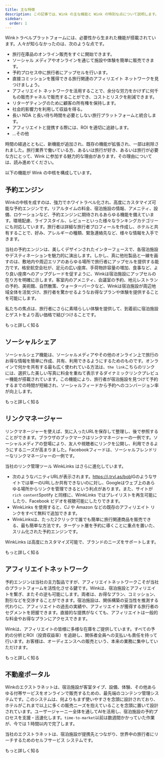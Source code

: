 ```yaml
---
title: 主な特徴
description: この記事では、Wink の主な機能と Wink の特別な点について説明します。
sidebar:
  order: 1
---
```


Winkトラベルプラットフォームには、必要性から生まれた機能が搭載されています。人々が知らなかったのは、次のような点です。

* 旅行在庫品のオンライン販売をすぐに開始できます。
* ソーシャル メディアやオンラインを通じて施設や体験を簡単に販売できます。
* 予約プロセス中に旅行者にアップセルを行います。
* 直接コミッションを獲得できる旅行関連のアフィリエイト ネットワークを見つけましょう。
* アフィリエイト ネットワークを活用することで、余分な労力をかけずに何千もの販売チャネルで販売することができ、コストとリスクを削減できます。
* リターゲティングのために顧客の所有権を保持します。
* 社会的影響力を利用して収益を得る。
* 長い NDA と長い待ち時間を必要としない旅行プラットフォームと統合します。
* アフィリエイトと提携する際には、ROI を適切に追跡します。
* ...その他

時間の経過とともに、新機能が追加され、既存の機能が拡張され、一部は削除されました。旅行業界で働いている方、あるいは旅行が好き、あるいは旅行が必要な方にとって、Wink に参加する魅力的な理由があります。その理由については、読み進めてください。

以下の機能が Wink の中核を構成しています。

## 予約エンジン

Winkの中核を成すのは、強力でホワイトラベル化され、高度にカスタマイズ可能な予約エンジンです。リアルタイムの料金、宿泊施設の情報、アメニティ、設備、ロケーションなど、予約エンジンに期待されるあらゆる機能を備えています。環境配慮、ライフスタイル、レビューといった様々なランキングカテゴリーにも対応しています。旅行者は詳細な旅行者プロフィールを作成し、ホテルと共有することで、好み、アレルギーの種類、緊急連絡先など、様々な情報を入手できます。

当社の予約エンジンは、美しくデザインされたインターフェースで、各宿泊施設やデスティネーションを魅力的に演出します。しかし、真に他社製品と一線を画すのは、敷地内や周辺エリアのあらゆる場所で旅行者にアップセルを提供する能力です。格安航空会社が、足元の広い座席、手荷物許容量の増加、食事など、より良い座席へのアップグレードを促すように、Winkは宿泊施設にアップセルの在り方を明確に示します。客室内のアメニティ、会議室の予約、地元レストランの予約、美術館、自然散策、ウォーターパークなど、Winkは宿泊施設が周辺地域全体を活気づけ、旅行者を驚かせるようなお得なプランや体験を提供することを可能にします。

私たちの焦点は、旅行者にさらに素晴らしい体験を提供して、到着前に宿泊施設とゲストをより高い価格で結びつけることです。

<LinkButton href="/booking-engine/in-a-nutshell">
  もっと詳しく知る
</LinkButton>


## ソーシャルシェア

ソーシャルシェア機能は、ソーシャルメディアやその他のオンライン上で旅行のお得な情報を簡単に作成、共有、利用できるようにするためのものです。オンラインで何かを共有する最も広く使われている方法は、`the link`こちらのリンクには、選択した美しい写真に料金を重ねて表示するダイナミックリンクプレビュー機能が搭載されています。この機能により、旅行者が宿泊施設を見つけて予約するまでの時間が短縮され、ソーシャルフィードから予約へのコンバージョン率が向上します。

<LinkButton href="/studio/shareable-links">
  もっと詳しく知る
</LinkButton>


## リンクマネージャー

リンクマネージャーを使えば、気に入ったURLを保存して整理し、後で参照することができます。ブラウザのブックマークはリンクマネージャーの一例です。ソーシャルメディアの登場により、友人や視聴者にリンクを公開し、利用できるようにするニーズが高まりました。Facebookフィードは、ソーシャルフレンドリーなリンクマネージャーの一例です。

当社のリンク管理ツール WinkLinks はさらに進化しています。

* 次のようなバニティURLが表示されます。<https://i.trvl.as/bob>IGのようなサイトでは単一のURLしか共有できないのに対し、Googleはウェブ上のあらゆる場所からリンクを管理できるという利点があります。また、サイトが`rich content`Spotify と同様に、WinkLinks ではプレイリストを再生可能にしたり、Facebook ビデオを視聴可能にしたりできます。
* WinkLinks を使用すると、CJ や Amazon などの既存のアフィリエイト リンクをすべて無料で追加できます。
* WinkLinksは、たった2クリックで誰でも簡単に旅行関連商品を販売できる、最も簡単な方法です。ターゲット層を予約に導くことに重点を置いた、スリム化された予約エンジンです。

WinkLinks は高度にカスタマイズ可能で、ブランドのニーズをサポートします。

<LinkButton href="/link-manager/wink-links">
  もっと詳しく知る
</LinkButton>


## アフィリエイトネットワーク

予約エンジンは当社の主力製品ですが、アフィリエイトネットワークこそが当社のプラットフォームを活性化させる鍵です。Winkは、宿泊施設とアフィリエイトを繋ぎ、またその逆も可能にします。両者は、お得なプラン、コミッション、割引などを交渉することができます。宿泊施設は、関係構築の妥当性を推測する代わりに、アフィリエイトの過去の実績や、アフィリエイトが獲得する旅行者のセグメントを把握できます。直接的な提携がなくても、アフィリエイトは一般的な料金やお得なプランにアクセスできます。

Winkは、アフィリエイトの皆様に多様な在庫をご提供しています。すべての予約の分析とROI（投資収益率）を追跡し、関係者全員への支払いも責任を持って行います。お客様は、オーディエンスへの販売という、本来の業務に集中していただけます。

<LinkButton href="/studio/what-is-studio">
  もっと詳しく知る
</LinkButton>


## 不動産ポータル

Winkのエクストラネットは、宿泊施設が客室タイプ、設備、体験、その他あらゆる付帯サービスをオンラインで販売するための、最先端のコンテンツ管理システムです。このシステムは、何よりもまず使いやすさを念頭に設計されており、ホテルがこれまで以上に多くの販売ニーズを抱えていることを念頭に置いて設計されています。ユーザージャーニー全体を通してAIを活用し、宿泊施設の予約プロセスを支援・迅速化します。`time-to-market`以前は数週間かかっていた作業が、今では 1 時間以内で完了します。

当社のエクストラネットは、宿泊施設が提携先とつながり、世界中の旅行者にリーチするためのセルフサービス システムです。

<LinkButton href="/extranet/what-is-extranet">
  もっと詳しく知る
</LinkButton>


